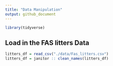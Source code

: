 ```yaml
---
title: "Data Manipulation"
output: github_document
---
```


```r
library(tidyverse)
```

## Load in the FAS litters Data

```r
litters_df = read_csv("./data/Fas_litters.csv")
litters_df = janitor :: clean_names(litters_df)
```

